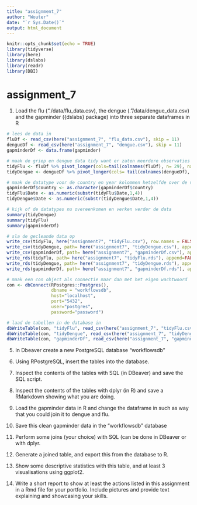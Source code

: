 ```yaml
---
title: "assignment_7"
author: "Wouter"
date: "`r Sys.Date()`"
output: html_document
---
```


```r
knitr::opts_chunk$set(echo = TRUE)
library(tidyverse)
library(here)
library(dslabs)
library(readr)
library(DBI)
```

# assignment_7

1. Load the flu (“./data/flu_data.csv), the dengue (.”/data/dengue_data.csv) and the gapminder ({dslabs} package) into three separate dataframes in R

```r
# lees de data in
fluDf <- read_csv(here("assignment_7", "flu_data.csv"), skip = 11)
dengueDf <- read_csv(here("assignment_7", "dengue.csv"), skip = 11)
gapminderDf <- data.frame(gapminder)

# maak de griep en dengue data tidy want er zaten meerdere observaties op 1 rij
tidyFlu <- fluDf %>% pivot_longer(cols=tail(colnames(fluDf), n= 29), names_to= "country", values_to= "activity")
tidyDengue <- dengueDf %>% pivot_longer(cols= tail(colnames(dengueDf), n= 10), names_to= "country", values_to= "activity")

# maak de datatype voor de country en year kolommen hetzelfde over de verschillende tabellen
gapminderDf$country <- as.character(gapminderDf$country)
tidyFlu$Date <- as.numeric(substr(tidyFlu$Date,1,4))
tidyDengue$Date <- as.numeric(substr(tidyDengue$Date,1,4))

# kijk of de datatypes nu overeenkomen en verken verder de data
summary(tidyDengue)
summary(tidyFlu)
summary(gapminderDf)
```

```r
# sla de gecleande data op
write_csv(tidyFlu, here("assignment7", "tidyFlu.csv"), row.names = FALSE)
write_csv(tidyDengue, path= here("assignment7", "tidyDengue.csv"), append=FALSE)
write_csv(gapminderDf, path= here("assignment7", "gapminderDf.csv"), append=FALSE)
write_rds(tidyFlu, path= here("assignment7", "tidyFlu.rds"), append=FALSE)
write_rds(tidyDengue, path= here("assignment7", "tidyDengue.rds"), append=FALSE)
write_rds(gapminderDf, path= here("assignment7", "gapminderDf.rds"), append=FALSE)
```

```r
# maak een con object als connectie maar dan met het eigen wachtwoord
con <- dbConnect(RPostgres::Postgres(),
                 dbname = "workflowsdb",
                 host="localhost",
                 port="5432",
                 user="postgres",
                 password="password")

# laad de tabellen in de database in
dbWriteTable(con, "tidyFlu", read_csv(here("assignment_7", "tidyFlu.csv")))
dbWriteTable(con, "tidyDengue", read_csv(here("assignment_7", "tidyDengue.csv")))
dbWriteTable(con, "gapminderDf", read_csv(here("assignment_7", "gapminderDf.csv")))
```

5. In Dbeaver create a new PostgreSQL database “workflowsdb”

6. Using RPostgreSQL, insert the tables into the database.

7. Inspect the contents of the tables with SQL (in DBeaver) and save the SQL script.

8. Inspect the contents of the tables with dplyr (in R) and save a RMarkdown showing what you are doing.

9. Load the gapminder data in R and change the dataframe in such as way that you could join it to dengue and flu.

10. Save this clean gapminder data in the “workflowsdb” database

11. Perform some joins (your choice) with SQL (can be done in DBeaver or with dplyr.

12. Generate a joined table, and export this from the database to R.

13. Show some descriptive statistics with this table, and at least 3 visualisations using ggplot2.

14. Write a short report to show at least the actions listed in this assignment in a Rmd file for your portfolio. Include pictures and provide text explaining and showcasing your skills.
